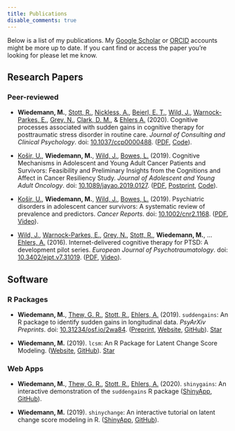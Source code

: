 ```yaml
---
title: Publications
disable_comments: true
---
```

<!-- Place this tag in your head or just before your close body tag. -->
<script async defer src="https://buttons.github.io/buttons.js"></script>

Below is a list of my publications. 
My [Google Scholar](https://scholar.google.co.uk/citations?user=MlR2ow4AAAAJ&hl=en) or [ORCID](https://orcid.org/0000-0003-1991-282X) accounts might be more up to date. 
If you cant find or access the paper you're looking for please let me know.

## Research Papers
### Peer-reviewed

- **Wiedemann, M.**, [Stott, R.](https://twitter.com/DrRichardStott), [Nickless, A.](https://twitter.com/Jancia36), [Beierl, E. T.](https://twitter.com/EBeierl), [Wild, J.](https://twitter.com/drjenwild), [Warnock-Parkes, E.](https://twitter.com/DrEmmaWParkes), [Grey, N.](https://twitter.com/nickdgrey?lang=en), [Clark, D. M.](https://www.psy.ox.ac.uk/team/david-clark), & [Ehlers A.](https://www.psy.ox.ac.uk/team/anke-ehlers) (2020).
  Cognitive processes associated with sudden gains in cognitive therapy for posttraumatic stress
disorder in routine care. *Journal of Consulting and Clinical Psychology*. doi: [10.1037/ccp0000488](https://ora.ox.ac.uk/objects/uuid:1b68a7f8-b01c-45a2-b7aa-ed864be383de). ([PDF](https://ora.ox.ac.uk/objects/uuid:1b68a7f8-b01c-45a2-b7aa-ed864be383de/download_file?file_format=pdf&safe_filename=Wiedemann%2Bet%2Bal%2BCognitive%2Bprocesses%2Bassociated%2Bwith%2Bsudden%2Bgains%2BAAM.pdf&type_of_work=Journal+article), [Code](https://osf.io/dgt8x/)).

- [Košir, U.](https://twitter.com/UrskaKosir), **Wiedemann, M.**, [Wild, J.](https://twitter.com/drjenwild), [Bowes, L.](https://twitter.com/DrLucyBowes) (2019). 
Cognitive Mechanisms in Adolescent and Young Adult Cancer Patients and Survivors: Feasibility and Preliminary Insights from the Cognitions and Affect in Cancer Resiliency Study. 
_Journal of Adolescent and Young Adult Oncology_. 
doi: [10.1089/jayao.2019.0127](https://www.liebertpub.com/doi/10.1089/jayao.2019.0127).
([PDF](https://www.liebertpub.com/doi/pdf/10.1089/jayao.2019.0127), [Postprint](https://psyarxiv.com/d3cjy/), [Code](https://osf.io/puk28/)).

- [Košir, U.](https://twitter.com/UrskaKosir), **Wiedemann, M.**, [Wild, J.](https://twitter.com/drjenwild), [Bowes, L.](https://twitter.com/DrLucyBowes) (2019). 
Psychiatric disorders in adolescent cancer survivors: A systematic review of prevalence and predictors. 
_Cancer Reports_. 
doi: [10.1002/cnr2.1168](https://onlinelibrary.wiley.com/doi/full/10.1002/cnr2.1168).
([PDF](https://onlinelibrary.wiley.com/doi/epdf/10.1002/cnr2.1168), [Video](https://youtu.be/4SBjIkFNAGQ)).

- [Wild, J.](https://twitter.com/drjenwild), [Warnock-Parkes, E.](https://twitter.com/EmmaWParkes), [Grey, N.](https://twitter.com/nickdgrey), [Stott, R.](https://twitter.com/DrRichardStott), **Wiedemann, M.**, … [Ehlers, A.](https://www.psy.ox.ac.uk/team/anke-ehlers) (2016). 
Internet-delivered cognitive therapy for PTSD: A development pilot series. 
_European Journal of Psychotraumatology_. 
doi: [10.3402/ejpt.v7.31019](https://www.tandfonline.com/doi/abs/10.3402/ejpt.v7.31019?needAccess=true#).
([PDF](https://www.tandfonline.com/doi/pdf/10.3402/ejpt.v7.31019?needAccess=true&), [Video](http://www.oxcadat.org/ptsd)).

## Software
### R Packages

- **Wiedemann, M.**, [Thew, G. R.](https://twitter.com/drgrahamthew), [Stott, R.](https://twitter.com/DrRichardStott), [Ehlers, A.](https://www.psy.ox.ac.uk/team/anke-ehlers) (2019). 
`suddengains`: An R package to identify sudden gains in longitudinal data. 
_PsyArXiv Preprints_.
doi: [10.31234/osf.io/2wa84](https://psyarxiv.com/2wa84/). ([Preprint](https://psyarxiv.com/2wa84/download), [Website](https://milanwiedemann.github.io/suddengains/), [GitHub](https://github.com/milanwiedemann/suddengains)).
<a class="github-button" href="https://github.com/milanwiedemann/suddengains" data-color-scheme="no-preference: light; light: light; dark: light;" data-show-count="true" aria-label="Star milanwiedemann/suddengains on GitHub">Star</a>

- **Wiedemann, M.** (2019). `lcsm`: An R Package for Latent Change Score Modeling. ([Website](https://milanwiedemann.github.io/lcsm/), [GitHub](https://github.com/milanwiedemann/lcsm)).
<a class="github-button" href="https://github.com/milanwiedemann/lcsm" data-color-scheme="no-preference: light; light: light; dark: light;" data-show-count="true" aria-label="Star milanwiedemann/lcsm on GitHub">Star</a>

### Web Apps

- **Wiedemann, M.**, [Thew, G. R.](https://twitter.com/drgrahamthew), [Stott, R.](https://twitter.com/DrRichardStott), [Ehlers, A.](https://www.psy.ox.ac.uk/team/anke-ehlers) (2020). `shinygains`: An interactive demonstration of the `suddengains` R package ([ShinyApp](https://milanwiedemann.shinyapps.io/shinygains/), [GitHub](https://github.com/milanwiedemann/shinygains)).

- **Wiedemann, M.** (2019). `shinychange`: An interactive tutorial on latent change score modeling in R. ([ShinyApp](https://milanwiedemann.shinyapps.io/shinychange/), [GitHub](https://github.com/milanwiedemann/shinychange)).
